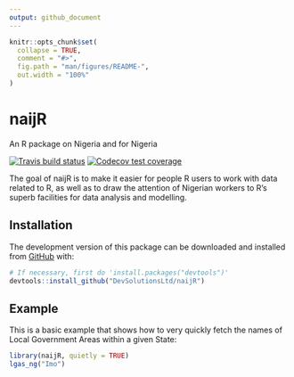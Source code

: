 ---
output: github_document
---

<!-- README.md is generated from README.Rmd. Please edit that file -->

```{r, include = FALSE}
knitr::opts_chunk$set(
  collapse = TRUE,
  comment = "#>",
  fig.path = "man/figures/README-",
  out.width = "100%"
)
```
# naijR
An R package on Nigeria and for Nigeria  

<!-- badges: start -->
[![Travis build status](https://travis-ci.org/DevSolutionsLtd/naijR.svg?branch=master)](https://travis-ci.org/DevSolutionsLtd/naijR)
[![Codecov test coverage](https://codecov.io/gh/DevSolutionsLtd/naijR/branch/master/graph/badge.svg)](https://codecov.io/gh/DevSolutionsLtd/naijR?branch=master)
<!-- badges: end -->

The goal of naijR is to make it easier for people R users to work with data related to R, as well as to draw the attention of Nigerian workers to R's superb facilities for data analysis and modelling.

## Installation

<!-- You can install the released version of naijR from [CRAN](https://CRAN.R-project.org) with: -->

<!-- ``` r -->
<!-- install.packages("naijR") -->
<!-- ``` -->

The development version of this package can be downloaded and installed from [GitHub](https://github.com/) with:

``` {r install, eval = FALSE}
# If necessary, first do 'install.packages("devtools")'
devtools::install_github("DevSolutionsLtd/naijR")
```
## Example

This is a basic example that shows how to very quickly fetch the names of Local Government Areas within a given State:

```{r example}
library(naijR, quietly = TRUE)
lgas_ng("Imo")
```
